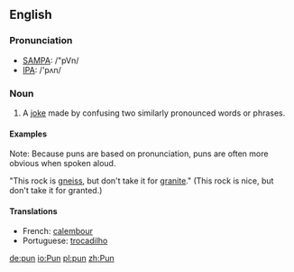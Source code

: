 ==English==

=== Pronunciation ===
*[[w:SAMPA|SAMPA]]: /"pVn/
*[[w:IPA|IPA]]: /'pʌn/

=== Noun ===
{{en-noun-reg}}

# A [[joke]] made by confusing two similarly pronounced words or phrases.

==== Examples ====
Note: Because puns are based on pronunciation, puns are often more obvious when spoken aloud.

"This rock is [[w:gneiss|gneiss]], but don't take it for [[w:granite|granite]]." (This rock is nice, but don't take it for granted.)

====Translations====
*French: [[calembour]] {{m}}
*Portuguese: [[trocadilho]] {{m}}


[[de:pun]]
[[io:Pun]]
[[pl:pun]]
[[zh:Pun]]